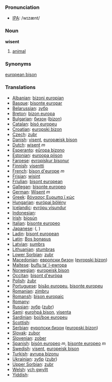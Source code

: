 === Pronunciation ===
*[[w:IPA|IPA]]: /wɪzænt/

=== Noun ===

'''wisent'''

# [[animal]]

=== Synonyms ===

[[european bison]]

=== Translations ===

*[[Albanian]]: [[bizoni europian]]
*[[Basque]]: [[bisonte europar]]
*[[Belarussian]]: [[зубр]]
*[[Breton]]: [[bizon europa]]
*[[Bulgarian]]: [[бизон]] ([[bizon]])
*[[Catalan]]: [[bisó europeu]]
*[[Croatian]]: [[europski bizon]]
*[[Czech]]: [[zubr]]
*[[Danish]]: [[visent]], [[europæisk bison]]
*[[Dutch]]: [[wisent]] ''m''
*[[Esperanto]]: [[eŭropa bizono]]
*[[Estonian]]: [[euroopa piison]]
*[[Faroese]]: [[evropiskur bisonur]]
*[[Finnish]]: [[visentti]]
*[[French]]: [[bison d'europe]] ''m''
*[[Frisian]]: [[wisint]]
*[[Friulian]]: [[bisont european]]
*[[Gallegan]]: [[bisonte europeo]]
*[[German]]: [[Wisent]] ''m''
*[[Greek]]: [[βόνασος Ευρωπα ϊ κώς]] '' ''
*[[Hungarian]]: [[európai bölény]]
*[[Icelandic]]: [[evrópu vísundur]]
*[[Indonesian]]: [[]]
*[[Irish]]: [[bíosún]]
*[[Italian]]: [[bisonte europeo]] '' ''
*[[Japanese]]: [[]] ([[]], )
*[[Ladin]]: [[bisont european]]
*[[Latin]]: [[Bos bonasus]] '' ''
*[[Latvian]]: [[sumbrs]]
*[[Lithuanian]]: [[stumbras]]
*[[Lower Sorbian]]: [[zubr]]
*[[Macedonian]]: [[европски бизон]] ([[evropski bizon]])
*[[Maltese]]: [[buflu ta’ l-ewropa]]
*[[Norwegian]]: [[europeisk bison]]
*[[Occitan]]: [[bisont d'euròpa]]
*[[Polish]]: [[żubr]] '' ''
*[[Portuguese]]: [[bisăo europeu]], [[bisonte europeu]]
*[[Romanian]]: [[zimbru]]
*[[Romansh]]: [[bison europaic]]
*[[Romany]]: [[]]
*[[Russian]]: [[зубр]] ([[zubr]]) '' ''
*[[Sami]]: [[eurohpá bison]], [[visenta]]
*[[Sardinian]]: [[boi/boe europeu]]
*[[Scottish]]: [[]]
*[[Serbian]]: [[еуропски бизон]] ([[europski bizon]])
*[[Slovak]]: [[zubor]]
*[[Slovenian]]: [[zober]]
*[[Spanish]]: [[bisón europeo]] ''m'', [[bisonte europeo]] ''m''
*[[Swedish]]: [[visent]], [[europeisk bison]]
*[[Turkish]]: [[avrupa bizonu]]
*[[Ukrainian]]: [[зубр]] ([[zubr]])
*[[Upper Sorbian]]: [[zubr]]
*[[Welsh]]: [[ych gwyllt]]
*[[Yiddish]]: [[]]